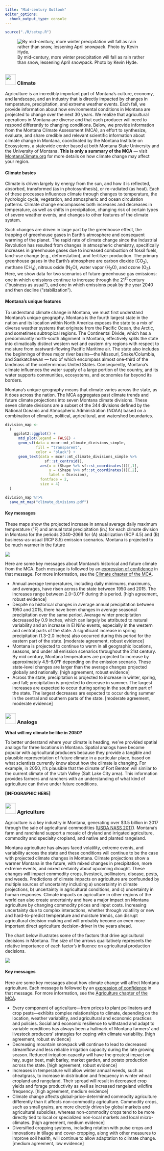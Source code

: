 ```yaml
---
title: "Mid-century Outlook"
editor_options: 
  chunk_output_type: console
---
```


```r
source("./R/setup.R")
```

![By mid-century, more winter precipitation will fall as rain rather than snow, lessening April snowpack. Photo by Kevin Hyde.](./img/Kevin_Hyde_dry.jpg)

## {- .tabset .tabset-fade .tabset-pills}

### <img src="icons/midcentury.svg" width="35px"/> Climate {-}

Agriculture is an incredibly important part of Montana's culture, economy, and landscape, and an industry that is directly impacted by changes in temperature, precipitation, and extreme weather events. Each fall, we provide information about how environmental conditions in Montana are projected to change over the next 30 years. We realize that agricultural operations in Montana are diverse and that each producer will need to respond differently to changing conditions. Below, we provide information from the Montana Climate Assessment (MCA), an effort to synthesize, evaluate, and share credible and relevant scientific information about climate change in Montana, coordinated by the Montana Institute on Ecosystems, a statewide center based at both Montana State University and the University of Montana. **This is only a summary of the MCA** --- visit [MontanaClimate.org](https://montanaclimate.org/) for more details on how climate change may affect your region.

#### Climate basics
Climate is driven largely by energy from the sun, and how it is reflected, absorbed, transformed (as in photosynthesis), or re-radiated (as heat). Each of these processes influences climate through changes to temperature, the hydrologic cycle, vegetation, and atmospheric and ocean circulation patterns. Climate change encompasses both increases and decreases in temperature, as well as shifts in precipitation, changing risk of certain types of severe weather events, and changes to other features of the climate system.

Such changes are driven in large part by the greenhouse effect, the trapping of greenhouse gases in Earth's atmosphere and consequent warming of the planet. The rapid rate of climate change since the Industrial Revolution has resulted from changes in atmospheric chemistry, specifically increases in greenhouse gases due to increased combustion of fossil fuels, land-use change (e.g., deforestation), and fertilizer production. The primary greenhouse gases in the Earth's atmosphere are carbon dioxide (CO<sub>2</sub>), methane (CH<sub>4</sub>), nitrous oxide (N<sub>2</sub>O), water vapor (H<sub>2</sub>O), and ozone (O<sub>3</sub>). Here, we show data for two scenarios of future greenhouse gas emissions: one in which emissions continue to increase through the 21^st^ century ("business as usual"), and one in which emissions peak by the year 2040 and then decline ("stabilization").

#### Montana's unique features
To understand climate change in Montana, we must first understand Montana's unique geography. Montana is the fourth largest state in the nation and its location within North America exposes the state to a mix of diverse weather systems that originate from the Pacific Ocean, the Arctic, and sometimes subtropical regions. The Continental Divide, which has a predominantly north-south alignment in Montana, effectively splits the state into climatically distinct western wet and eastern dry regions with respect to moisture from eastward-flowing Pacific Maritime air. The state also includes the beginnings of three major river basins—the Missouri, Snake/Columbia, and Saskatchewan --- two of which encompass almost one-third of the landmass of the conterminous United States. Consequently, Montana's climate influences the water supply of a large portion of the country, and its water supports communities, ecosystems, and economies far beyond its borders. 

Montana's unique geography means that climate varies across the state, as it does across the nation. The MCA aggregates past climate trends and future climate projections into seven Montana climate divisions. These seven climate divisions are a subset of the 344 divisions defined by the National Oceanic and Atmospheric Administration (NOAA) based on a combination of climatic, political, agricultural, and watershed boundaries.

```r

division_map <- 
  (
    ggplot2::ggplot() +
      mtd_plot(legend = FALSE) +
      geom_sf(data = mcor::mt_climate_divisions_simple,
              fill = "transparent",
              color = "black") +
      geom_text(data = mcor::mt_climate_divisions_simple %>% 
                  sf::st_centroid(),
                aes(x = (Shape %>% sf::st_coordinates())[,1],
                    y = (Shape %>% sf::st_coordinates())[,2],
                    label = Division),
                fontface = 2,
                size = 4)
  )

division_map %T>%
  save_mt_map("climate_divisions.pdf")
```

#### Key messages

These maps show the projected increase in annual average daily maximum temperature (°F) and annual total precipitation (in.) for each climate division in Montana for the periods 2040--2069 for (A) stabilization (RCP 4.5) and (B) business-as-usual (RCP 8.5) emission scenarios. Montana is projected to be much warmer in the future

![](./img/midcentury.png)

Here are some key messages about Montana's historical and future climate from the MCA. Each message is followed by an [expression of confidence](./reference.html) in that message. For more information, see the [Climate chapter of the MCA](https://montanaclimate.org/chapter/climate-change).

- Annual average temperatures, including daily minimums, maximums, and averages, have risen across the state between 1950 and 2015. The increases range between 2.0--3.0°F during this period. [high agreement, robust evidence]
- Despite no historical changes in average annual precipitation between 1950 and 2015, there have been changes in average seasonal precipitation over the same period. Average winter precipitation decreased by 0.9 inches, which can largely be attributed to natural variability and an increase in El Niño events, especially in the western and central parts of the state. A significant increase in spring precipitation (1.3--2.0 inches) also occurred during this period for the eastern part of the state. [moderate agreement, robust evidence]
- Montana is projected to continue to warm in all geographic locations, seasons, and under all emission scenarios throughout the 21st century. By mid century, Montana temperatures are projected to increase by approximately 4.5--6.0°F depending on the emission scenario. These state-level changes are larger than the average changes projected globally and nationally. [high agreement, robust evidence]
- Across the state, precipitation is projected to increase in winter, spring, and fall; precipitation is projected to decrease in summer. The largest increases are expected to occur during spring in the southern part of the state. The largest decreases are expected to occur during summer in the central and southern parts of the state. [moderate agreement, moderate evidence]


### <img src="icons/analogs.svg" width="35px"/> Analogs {-}
**What will my climate be like in 2050?**

To better understand where your climate is heading, we’ve provided spatial analogs for three locations in Montana. Spatial analogs have become popular with agricultural producers because they provide a tangible and plausible representation of future climate in a particular place, based on what scientists currently know about how the climate is changing. For example, in 2050, it’s plausible that the climate of Fort Benton will similar to the current climate of the Utah Valley (Salt Lake City area). This information provides farmers and ranchers with an understanding of what kind of agriculture can thrive under future conditions.

**[INFOGRAPHIC HERE]**

### <img src="icons/agriculture.svg" width="35px"/> Agriculture {-}

Agriculture is a key industry in Montana, generating over $3.5 billion in 2017 through the sale of agricultural commodities ([USDA NASS 2017](https://www.nass.usda.gov/Publications/AgCensus/2017/Online_Resources/County_Profiles/Montana/cp99030.pdf)). Montana's farm and ranchland support a mosaic of dryland and irrigated agriculture, commodity and specialty cropland, and native and planted rangeland. 

Montana agriculture has always faced volatility, extreme events, and variability across the state and these conditions will continue to be the case with projected climate changes in Montana. Climate projections show a warmer Montana in the future, with mixed changes in precipitation, more extreme events, and mixed certainty about upcoming drought. These changes will impact commodity crops, livestock, pollinators, disease, pests, and weeds. Predictions of climate impacts on agriculture are confounded by multiple sources of uncertainty including a) uncertainty in climate projections, b) uncertainty in agricultural conditions, and c) uncertainty in human responses. Climate impacts on agriculture in other regions of the world can also create uncertainty and have a major impact on Montana agriculture by changing commodity prices and input costs. Increasing uncertainty due to complex interactions, whether through volatility or new and hard-to-predict temperature and moisture trends, can disrupt agricultural decision-making and will probably become an even more important direct agriculture decision-driver in the years ahead.

The chart below illustrates some of the factors that drive agricultural decisions in Montana. The size of the arrows qualitatively represents the relative importance of each factor's influence on agricultural production decisions.

![](http://montanaclimate.org/sites/default/files/thumbnails/image/Figure5-4.png)

#### Key messages
Here are some key messages about how climate change will affect Montana agriculture. Each message is followed by an [expression of confidence](./reference.html) in that message. For more information, see the [Agriculture chapter of the MCA](https://montanaclimate.org/chapter/agriculture).

- Every component of agriculture---from prices to plant pollinators and crop pests---exhibits complex relationships to climate, depending on the location, weather variability, and agricultural and economic practices and policies. Social and economic resilience to withstand and adapt to variable conditions has always been a hallmark of Montana farmers’ and livestock producers’ strategies for coping with climate variability. [high agreement, robust evidence] 
- Decreasing mountain snowpack will continue to lead to decreased streamflow and less reliable irrigation capacity during the late growing season. Reduced irrigation capacity will have the greatest impact on hay, sugar beet, malt barley, market garden, and potato production across the state. [high agreement, robust evidence] 
- Increases in temperature will allow winter annual weeds, such as cheatgrass, to increase in distribution and frequency in winter wheat cropland and rangeland. Their spread will result in decreased crop yields and forage productivity as well as increased rangeland wildfire frequency. [high agreement, medium evidence] 
- Climate change affects global-price-determined commodity agriculture differently than it affects non-commodity agriculture. Commodity crops, such as small grains, are more directly driven by global markets and agricultural subsidies, whereas non-commodity crops tend to be more directly tied to local or specialized non-local markets and local micro-climates. [high agreement, medium evidence] 
- Diversified cropping systems, including rotation with pulse crops and innovations in tillage and cover-cropping, along with other measures to improve soil health, will continue to allow adaptation to climate change. [medium agreement, low evidence] 
